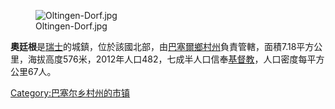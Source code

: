 [[Image:Oltingen-Dorf.jpg|right]]

'''奧廷根'''是[[瑞士|瑞士]]的城鎮，位於該國北部，由[[巴塞爾鄉村州|巴塞爾鄉村州]]負責管轄，面積7.18平方公里，海拔高度576米，2012年人口482，七成半人口信奉[[基督教|基督教]]，人口密度每平方公里67人。

{{Switzerland-geo-stub}}
[[Category:巴塞尔乡村州的市镇|Category:巴塞尔乡村州的市镇]]